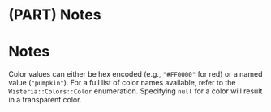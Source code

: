 # (PART) Notes {-}

# Notes {#notes}

Color values can either be hex encoded (e.g., `"#FF0000"` for red) or a named value (`"pumpkin"`). For a full list
of color names available, refer to the `Wisteria::Colors::Color` enumeration. Specifying `null` for a color
will result in a transparent color.